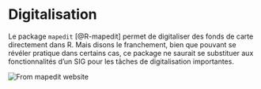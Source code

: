 # Digitalisation

Le package `mapedit` [@R-mapedit] permet de digitaliser des fonds de carte directement dans R.
Mais disons le franchement, bien que pouvant se révéler pratique dans certains cas, ce package ne saurait se substituer aux fonctionnalités d'un SIG pour les tâches de digitalisation importantes. 


[![From [`mapedit` website](https://r-spatial.org/r/2019/03/31/mapedit_leafpm.html)](img/mapedit-leafpm-1.gif)]{.content-visible when-format="html"}
